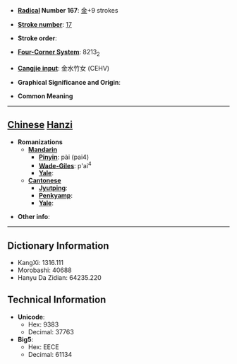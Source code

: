 * '''[[Wiktionary:Chinese radical index| Radical]] Number 167''': [[Wiktionary:Chinese radical index 金|金]]+9 strokes

* '''[[Wiktionary:Chinese total strokes index|Stroke number]]''': [[Wiktionary:Chinese total strokes index 17|17]]

* '''Stroke order''': 

* '''[[Wiktionary:Chinese four corner index|Four-Corner System]]''': 8213<sub>2</sub>

* '''[[Wiktionary:Chinese Cangjie index|Cangjie input]]''': 金水竹女 (CEHV)

* '''Graphical Significance and Origin''': 

* '''Common Meaning'''

----

== [[Chinese]] [[Hanzi]] ==

* '''Romanizations'''
** '''[[Mandarin]]'''
*** '''[[Pinyin]]''': pài (pai4)
*** '''[[Wade-Giles]]''': p'ai<sup>4</sup>
*** '''[[Yale]]''': 
** '''[[Cantonese]]'''
*** '''[[Jyutping]]''':
*** '''[[Penkyamp]]''': 
*** '''[[Yale]]''': 

* '''Other info''': 

----

== Dictionary Information ==

* KangXi: 1316.111
* Morobashi: 40688
* Hanyu Da Zidian: 64235.220

== Technical Information ==

* '''Unicode''':
** Hex: 9383
** Decimal: 37763
* '''Big5''':
** Hex: EECE
** Decimal: 61134